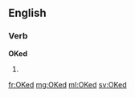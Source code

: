==English==

===Verb===
'''OKed'''

# {{en-past of|OK}}

[[fr:OKed]]
[[mg:OKed]]
[[ml:OKed]]
[[sv:OKed]]